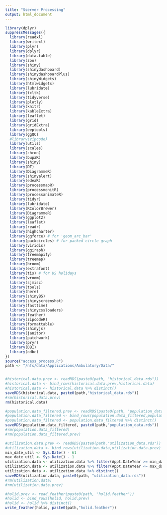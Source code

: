 ---
title: "Sserver Processing"
output: html_document
---


```{r cars}
library(dplyr)
suppressMessages({
  library(readxl)
  library(writexl)
  library(plyr)
  library(dplyr)
  library(data.table)
  library(zoo)
  library(shiny)
  library(shinydashboard)
  library(shinydashboardPlus)
  library(shinyWidgets)
  library(htmlwidgets)
  library(lubridate)
  library(tcltk)
  library(tidyverse)
  library(plotly)
  library(knitr)
  library(kableExtra)
  library(leaflet)
  library(grid)
  library(gridExtra)
  library(eeptools)
  library(ggQC)
  #library(zipcode)
  library(utils)
  library(scales)
  library(chron)
  library(bupaR)
  library(shiny)
  library(DT)
  library(DiagrammeR)
  library(shinyalert)
  library(edeaR)
  library(processmapR)
  library(processmonitR)
  library(processanimateR)
  library(tidyr)
  library(lubridate)
  library(RColorBrewer)
  library(DiagrammeR)
  library(ggplot2)
  library(leaflet)
  library(readr)
  library(highcharter)
  library(ggforce) # for 'geom_arc_bar'
  library(packcircles) # for packed circle graph
  library(viridis)
  library(ggiraph)
  library(treemapify)
  library(treemap)
  library(broom)
  library(extrafont)
  library(tis) # for US holidays
  library(vroom)
  library(sjmisc)
  library(tools)
  library(here)
  library(shinyBS)
  library(shinyscreenshot)
  library(fasttime)
  library(shinycssloaders)
  library(feather)
  library(zipcodeR)
  library(formattable)
  library(shinyjs)
  library(janitor)
  library(patchwork)
  library(pryr)
  library(DBI)
  library(odbc)
})
source("access_process.R")
path <- "/nfs/data/Applications/Ambulatory/Data/"


#historical.data.prev <- readRDS(paste0(path, "historical_data.rds"))
#historical.data <- bind_rows(historical.data.prev,historical.data)
#historical.data <- historical.data %>% distinct()
saveRDS(historical.data, paste0(path,"historical_data.rds"))
#rm(historical.data.prev)
rm(historical.data)

#population.data_filtered.prev <- readRDS(paste0(path, "population_data.rds"))
#population.data_filtered <- bind_rows(population.data_filtered,population.data_filtered.prev)
#population.data_filtered <- population.data_filtered %>% distinct()
saveRDS(population.data_filtered, paste0(path,"population_data.rds"))
#rm(population.data_filtered)
#rm(population.data_filtered.prev)

#utilization.data.prev <- readRDS(paste0(path,"utilization_data.rds"))
#utilization.data <- bind_rows(utilization.data,utilization.data.prev)
min_date_util <- Sys.Date() - 61
max_date_util <- Sys.Date() - 1
utilization.data <- utilization.data %>% filter(Appt.DateYear >= min_date_util)
utilization.data <- utilization.data %>% filter(Appt.DateYear <= max_date_util)
utilization.data <- utilization.data %>% distinct()
saveRDS(utilization.data, paste0(path, "utilization_data.rds"))
#rm(utilization.data)
#rm(utilization.data.prev)

#holid.prev <- read_feather(paste0(path, "holid.feather"))
#holid <- bind_rows(holid, holid.prev)
#holid <- holid %>% distinct()
write_feather(holid, paste0(path,"holid.feather"))
```

